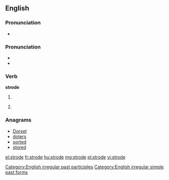 ==English==

===Pronunciation===
* {{audio|en-us-strode.ogg|Audio (US)}}

===Pronunciation===
* {{IPA|/ˈstɻɔʊd/}}
* {{rhymes|əʊd}}

===Verb===
'''strode'''

# {{simple past of|stride}}
# {{US}} {{past participle of|stride}}

===Anagrams===
* [[Dorset#English|Dorset]]
* [[doters#English|doters]]
* [[sorted#English|sorted]]
* [[stored#English|stored]]

[[Category:English irregular past participles]]
[[Category:English irregular simple past forms]]

[[el:strode]]
[[fr:strode]]
[[hu:strode]]
[[mg:strode]]
[[pl:strode]]
[[vi:strode]]